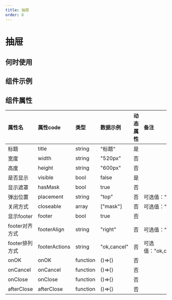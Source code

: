 ```yaml
---
title: 抽屉
order: 8
---
```


# 抽屉

## 何时使用

## 组件示例

  
## 组件属性

| 属性名 |  属性code  | 类型 | 数据示例  | 动态属性 | 备注 |
| :------ | :------ | :------ | :------ | :----- | :----- |
| 标题   | title | string | "标题" | 是 |
| 宽度 | width  | string  | "520px"  | 否 |
| 高度 | height  | string  | "600px"  | 否 |
| 是否显示 | visible  | bool  | false  | 是 |
| 显示遮罩 | hasMask | bool  | true  | 否 |
| 弹出位置 | placement | string  | "top"  | 否 | 可选值："top","bottom","left","right" |
| 关闭方式 | closeable | array  | ["mask"]  | 否  | 可选值："mask","esc" |
| 显示footer | footer | bool  | true  | 否 |
| footer对齐方式 | footerAlign | string  | "right"  | 否 | 可选值："left","right","center" |
| footer排列方式 | footerActions | string  | "ok,cancel"  | 否 | 可选值："ok,cancel","cancel,ok","ok","cancel" |
| onOK | onOK | function  | ()=>{}  | 否 |
| onCancel | onCancel | function  | ()=>{}  | 否 |
| onClose | onClose | function  | ()=>{}  | 否 |
| afterClose | afterClose | function  | ()=>{}  | 否 |